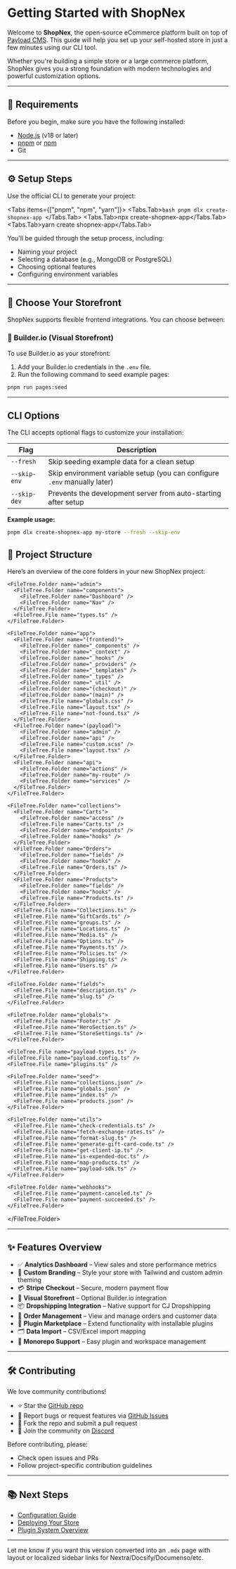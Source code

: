 
# Getting Started with ShopNex

Welcome to **ShopNex**, the open-source eCommerce platform built on top of [Payload CMS](https://payloadcms.com). This guide will help you set up your self-hosted store in just a few minutes using our CLI tool.

Whether you're building a simple store or a large commerce platform, ShopNex gives you a strong foundation with modern technologies and powerful customization options.

---

## 🧱 Requirements

Before you begin, make sure you have the following installed:

- [Node.js](https://nodejs.org/) (v18 or later)
- [pnpm](https://pnpm.io/) or [npm](https://www.npmjs.com/)
- Git

---

## ⚙️ Setup Steps

<Steps>

Use the official CLI to generate your project:

<Tabs items={["pnpm", "npm", "yarn"]}>
    <Tabs.Tab>```bash pnpm dlx create-shopnex-app ```</Tabs.Tab>
    <Tabs.Tab>npx create-shopnex-app</Tabs.Tab>
    <Tabs.Tab>yarn create shopnex-app</Tabs.Tab>
</Tabs>

You'll be guided through the setup process, including:

- Naming your project
- Selecting a database (e.g., MongoDB or PostgreSQL)
- Choosing optional features
- Configuring environment variables

---

## 🏪 Choose Your Storefront

ShopNex supports flexible frontend integrations. You can choose between:

### 🧱 Builder.io (Visual Storefront)

To use Builder.io as your storefront:

1. Add your Builder.io credentials in the `.env` file.
2. Run the following command to seed example pages:

```bash
pnpm run pages:seed
```

---

## CLI Options

The CLI accepts optional flags to customize your installation:

| Flag         | Description                                                               |
| ------------ | ------------------------------------------------------------------------- |
| `--fresh`    | Skip seeding example data for a clean setup                               |
| `--skip-env` | Skip environment variable setup (you can configure `.env` manually later) |
| `--skip-dev` | Prevents the development server from auto-starting after setup            |

**Example usage:**

```bash
pnpm dlx create-shopnex-app my-store --fresh --skip-env
```

</Steps>

## 📁 Project Structure

Here’s an overview of the core folders in your new ShopNex project:

<FileTree>
  <FileTree.Folder name="src" defaultOpen>
    <FileTree.Folder name="access">
      <FileTree.File name="roles.ts" />
    </FileTree.Folder>

    <FileTree.Folder name="admin">
      <FileTree.Folder name="components">
        <FileTree.Folder name="Dashboard" />
        <FileTree.Folder name="Nav" />
      </FileTree.Folder>
      <FileTree.File name="types.ts" />
    </FileTree.Folder>

    <FileTree.Folder name="app">
      <FileTree.Folder name="(frontend)">
        <FileTree.Folder name="_components" />
        <FileTree.Folder name="_context" />
        <FileTree.Folder name="_hooks" />
        <FileTree.Folder name="_providers" />
        <FileTree.Folder name="_templates" />
        <FileTree.Folder name="_types" />
        <FileTree.Folder name="_util" />
        <FileTree.Folder name="(checkout)" />
        <FileTree.Folder name="(main)" />
        <FileTree.File name="globals.css" />
        <FileTree.File name="layout.tsx" />
        <FileTree.File name="not-found.tsx" />
      </FileTree.Folder>
      <FileTree.Folder name="(payload)">
        <FileTree.Folder name="admin" />
        <FileTree.Folder name="api" />
        <FileTree.File name="custom.scss" />
        <FileTree.File name="layout.tsx" />
      </FileTree.Folder>
      <FileTree.Folder name="api">
        <FileTree.Folder name="actions" />
        <FileTree.Folder name="my-route" />
        <FileTree.Folder name="services" />
      </FileTree.Folder>
    </FileTree.Folder>

    <FileTree.Folder name="collections">
      <FileTree.Folder name="Carts">
        <FileTree.Folder name="access" />
        <FileTree.File name="Carts.ts" />
        <FileTree.Folder name="endpoints" />
        <FileTree.Folder name="hooks" />
      </FileTree.Folder>
      <FileTree.Folder name="Orders">
        <FileTree.Folder name="fields" />
        <FileTree.Folder name="hooks" />
        <FileTree.File name="Orders.ts" />
      </FileTree.Folder>
      <FileTree.Folder name="Products">
        <FileTree.Folder name="fields" />
        <FileTree.Folder name="hooks" />
        <FileTree.File name="Products.ts" />
      </FileTree.Folder>
      <FileTree.File name="Collections.ts" />
      <FileTree.File name="GiftCards.ts" />
      <FileTree.File name="groups.ts" />
      <FileTree.File name="Locations.ts" />
      <FileTree.File name="Media.ts" />
      <FileTree.File name="Options.ts" />
      <FileTree.File name="Payments.ts" />
      <FileTree.File name="Policies.ts" />
      <FileTree.File name="Shipping.ts" />
      <FileTree.File name="Users.ts" />
    </FileTree.Folder>

    <FileTree.Folder name="fields">
      <FileTree.File name="description.ts" />
      <FileTree.File name="slug.ts" />
    </FileTree.Folder>

    <FileTree.Folder name="globals">
      <FileTree.File name="Footer.ts" />
      <FileTree.File name="HeroSection.ts" />
      <FileTree.File name="StoreSettings.ts" />
    </FileTree.Folder>

    <FileTree.File name="payload-types.ts" />
    <FileTree.File name="payload.config.ts" />
    <FileTree.File name="plugins.ts" />

    <FileTree.Folder name="seed">
      <FileTree.File name="collections.json" />
      <FileTree.File name="globals.json" />
      <FileTree.File name="index.ts" />
      <FileTree.File name="products.json" />
    </FileTree.Folder>

    <FileTree.Folder name="utils">
      <FileTree.File name="check-credentials.ts" />
      <FileTree.File name="fetch-exchange-rates.ts" />
      <FileTree.File name="format-slug.ts" />
      <FileTree.File name="generate-gift-card-code.ts" />
      <FileTree.File name="get-client-ip.ts" />
      <FileTree.File name="is-expended-doc.ts" />
      <FileTree.File name="map-products.ts" />
      <FileTree.File name="payload-sdk.ts" />
    </FileTree.Folder>

    <FileTree.Folder name="webhooks">
      <FileTree.File name="payment-canceled.ts" />
      <FileTree.File name="payment-succeeded.ts" />
    </FileTree.Folder>

  </FileTree.Folder>
</FileTree>

---

## ✨ Features Overview

- ✅ **Analytics Dashboard** – View sales and store performance metrics
- 🎨 **Custom Branding** – Style your store with Tailwind and custom admin theming
- 💳 **Stripe Checkout** – Secure, modern payment flow
- 🛒 **Visual Storefront** – Optional Builder.io integration
- 📦 **Dropshipping Integration** – Native support for CJ Dropshipping
- 📁 **Order Management** – View and manage orders and customer data
- 🧩 **Plugin Marketplace** – Extend functionality with installable plugins
- 🗂️ **Data Import** – CSV/Excel import mapping
- 🔗 **Monorepo Support** – Easy plugin and workspace management

---

## 🛠️ Contributing

We love community contributions!

- ⭐ Star the [GitHub repo](https://github.com/your-org/shopnex)
- 🐛 Report bugs or request features via [GitHub Issues](https://github.com/your-org/shopnex/issues)
- 🔧 Fork the repo and submit a pull request
- 💬 Join the community on [Discord](https://discord.gg/your-discord-link)

Before contributing, please:

- Check open issues and PRs
- Follow project-specific contribution guidelines

---

## 📚 Next Steps

- [Configuration Guide](./configuration)
- [Deploying Your Store](./deployment)
- [Plugin System Overview](./plugins)

---

Let me know if you want this version converted into an `.mdx` page with layout or localized sidebar links for Nextra/Docsify/Documenso/etc.
